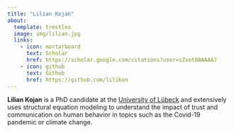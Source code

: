 ```yaml
---
title: "Lilian Kojan"
about:
  template: trestles
  image: img/lilian.jpg
  links:
    - icon: mortarboard
      text: Scholar
      href: https://scholar.google.com/citations?user=sZxet08AAAAJ
    - icon: github
      text: Github
      href: https://github.com/lilikon
---
```


**Lilian Kojan** is a PhD candidate at the [University of Lübeck](http://www.imis.uni-luebeck.de) and extensively uses 
structural equation modeling to understand the impact of trust and communication
on human behavior in topics such as the Covid-19 pandemic or climate change.

<!--
## Education

RWTH Aachen University \| Aachen, Germany, Diplom (Masters) in Technical Communication \| Oct 2001 - Sept 2008
-->